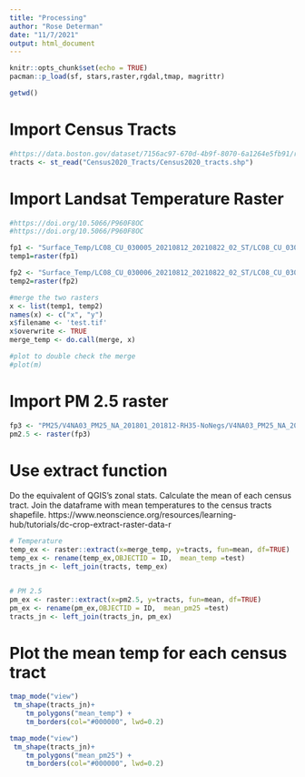 ```yaml
---
title: "Processing"
author: "Rose Determan"
date: "11/7/2021"
output: html_document
---
```


```r
knitr::opts_chunk$set(echo = TRUE)
pacman::p_load(sf, stars,raster,rgdal,tmap, magrittr)

getwd()
```

# Import Census Tracts
```r
#https://data.boston.gov/dataset/7156ac97-670d-4b9f-8070-6a1264e5fb91/resource/1721fbb7-ee56-4a61-9e1b-2f2342d202d1/download/census2020_tracts.zip
tracts <- st_read("Census2020_Tracts/Census2020_tracts.shp")
```

# Import Landsat Temperature Raster
```r
#https://doi.org/10.5066/P960F8OC
#https://doi.org/10.5066/P960F8OC

fp1 <- "Surface_Temp/LC08_CU_030005_20210812_20210822_02_ST/LC08_CU_030005_20210812_20210822_02_ST_B10.TIF"
temp1=raster(fp1)

fp2 <- "Surface_Temp/LC08_CU_030006_20210812_20210822_02_ST/LC08_CU_030006_20210812_20210822_02_ST_B10.TIF"
temp2=raster(fp2)

#merge the two rasters 
x <- list(temp1, temp2)
names(x) <- c("x", "y")
x$filename <- 'test.tif'
x$overwrite <- TRUE
merge_temp <- do.call(merge, x)

#plot to double check the merge
#plot(m)
```


# Import PM 2.5 raster
```r
fp3 <- "PM25/V4NA03_PM25_NA_201801_201812-RH35-NoNegs/V4NA03_PM25_NA_201801_201812-RH35-NoNegs.asc"
pm2.5 <- raster(fp3)
```

# Use extract function 
Do the equivalent of QGIS's zonal stats. Calculate the mean of each census tract. Join the dataframe with mean temperatures to the census tracts shapefile. 
https://www.neonscience.org/resources/learning-hub/tutorials/dc-crop-extract-raster-data-r
```r
# Temperature
temp_ex <- raster::extract(x=merge_temp, y=tracts, fun=mean, df=TRUE)
temp_ex <- rename(temp_ex,OBJECTID = ID,  mean_temp =test)
tracts_jn <- left_join(tracts, temp_ex)


# PM 2.5
pm_ex <- raster::extract(x=pm2.5, y=tracts, fun=mean, df=TRUE)
pm_ex <- rename(pm_ex,OBJECTID = ID,  mean_pm25 =test)
tracts_jn <- left_join(tracts_jn, pm_ex)
```

# Plot the mean temp for each census tract
```r
tmap_mode("view")
 tm_shape(tracts_jn)+
    tm_polygons("mean_temp") + 
    tm_borders(col="#000000", lwd=0.2)
```

```r
tmap_mode("view")
 tm_shape(tracts_jn)+
    tm_polygons("mean_pm25") + 
    tm_borders(col="#000000", lwd=0.2)

```